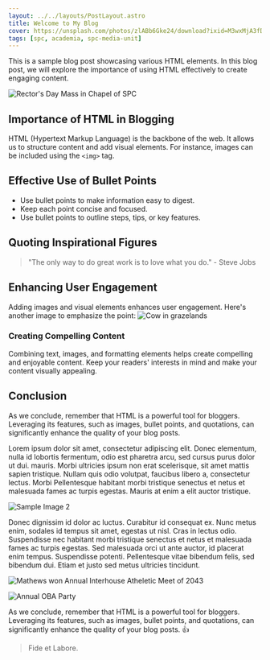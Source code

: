 ```yaml
---
layout: ../../layouts/PostLayout.astro
title: Welcome to My Blog
cover: https://unsplash.com/photos/zlABb6Gke24/download?ixid=M3wxMjA3fDB8MXxhbGx8fHx8fHx8fHwxNjkyMTk0NDgzfA&force=true&w=1920
tags: [spc, academia, spc-media-unit]
---
```



This is a sample blog post showcasing various HTML elements. In this blog post, we will explore the importance of using HTML effectively to create engaging content.

![Rector's Day Mass in Chapel of SPC](https://unsplash.com/photos/AkKRBN1KHL4/download?ixid=M3wxMjA3fDB8MXxzZWFyY2h8NXx8cHJpZXN0JTIwbWFzc3xlbnwwfHx8fDE2OTIzNTkyMjl8MA&force=true&w=640)

## Importance of HTML in Blogging

HTML (Hypertext Markup Language) is the backbone of the web. It allows us to structure content and add visual elements. For instance, images can be included using the `<img>` tag.

## Effective Use of Bullet Points

- Use bullet points to make information easy to digest.
- Keep each point concise and focused.
- Use bullet points to outline steps, tips, or key features.

## Quoting Inspirational Figures

> "The only way to do great work is to love what you do." - Steve Jobs

## Enhancing User Engagement

Adding images and visual elements enhances user engagement. Here's another image to emphasize the point:
![Cow in grazelands](https://unsplash.com/photos/ueycuQMkc5U/download?ixid=M3wxMjA3fDB8MXxhbGx8NDl8fHx8fHwyfHwxNjkyMzU4MjM2fA&force=true&w=640)

### Creating Compelling Content

Combining text, images, and formatting elements helps create compelling and enjoyable content. Keep your readers' interests in mind and make your content visually appealing.

## Conclusion

As we conclude, remember that HTML is a powerful tool for bloggers. Leveraging its features, such as images, bullet points, and quotations, can significantly enhance the quality of your blog posts.

Lorem ipsum dolor sit amet, consectetur adipiscing elit. Donec elementum, nulla id lobortis fermentum, odio est pharetra arcu, sed cursus purus dolor ut dui.
mauris. Morbi ultricies ipsum non erat scelerisque, sit amet mattis sapien tristique. Nullam quis odio volutpat, faucibus libero a, consectetur lectus. Morbi
Pellentesque habitant morbi tristique senectus et netus et malesuada fames ac turpis egestas. Mauris at enim a elit auctor tristique.

![Sample Image 2](https://unsplash.com/photos/ZRkDBM5ieVE/download?ixid=M3wxMjA3fDB8MXx0b3BpY3x8Ym84alFLVGFFMFl8fHx8fDJ8fDE2OTIwOTEyMzN8&force=true)

Donec dignissim id dolor ac luctus. Curabitur id consequat ex. Nunc metus enim, sodales id tempus sit amet, egestas ut nisl. Cras in lectus odio. Suspendisse nec
habitant morbi tristique senectus et netus et malesuada fames ac turpis egestas. Sed malesuada orci ut ante auctor, id placerat enim tempus. Suspendisse potenti.
Pellentesque vitae bibendum felis, sed bibendum dui. Etiam et justo sed metus ultricies tincidunt.

![Mathews won Annual Interhouse Atheletic Meet of 2043](https://unsplash.com/photos/IQgciTJYSo8/download?ixid=M3wxMjA3fDB8MXxzZWFyY2h8MTJ8fGNlbGVicmF0ZSUyMHJlZHxlbnwwfHx8fDE2OTIzNTUwNDl8MA&force=true&w=1920)

![Annual OBA Party](https://unsplash.com/photos/405bV4Lh5U4/download?ixid=M3wxMjA3fDB8MXx0b3BpY3x8aG1lbnZRaFVteE18fHx8fDJ8fDE2OTIzNTE4ODV8&force=true&w=1920)

As we conclude, remember that HTML is a powerful tool for bloggers. Leveraging its features, such as images, bullet points, and quotations, can significantly
enhance the quality of your blog posts. :+1:

> Fide et Labore.
